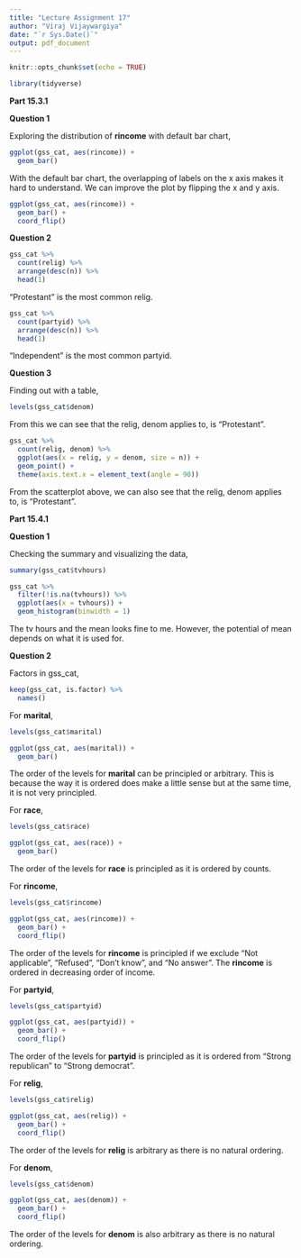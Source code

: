 ```yaml
---
title: "Lecture Assignment 17"
author: "Viraj Vijaywargiya"
date: "`r Sys.Date()`"
output: pdf_document
---
```


```r
knitr::opts_chunk$set(echo = TRUE)
```

```r
library(tidyverse)
```

\newpage

**Part 15.3.1**

**Question 1**

Exploring the distribution of **rincome** with default bar chart,

```r
ggplot(gss_cat, aes(rincome)) +
  geom_bar()
```

With the default bar chart, the overlapping of labels on the x axis makes it hard to understand. We can improve the plot by flipping the x and y axis.

```r
ggplot(gss_cat, aes(rincome)) +
  geom_bar() +
  coord_flip()
```

**Question 2**

```r
gss_cat %>%
  count(relig) %>%
  arrange(desc(n)) %>%
  head(1)
```

"Protestant" is the most common relig.

```r
gss_cat %>%
  count(partyid) %>%
  arrange(desc(n)) %>%
  head(1)
```

"Independent" is the most common partyid.

**Question 3**

Finding out with a table,

```r
levels(gss_cat$denom)
```

From this we can see that the relig, denom applies to, is "Protestant".

```r
gss_cat %>%
  count(relig, denom) %>%
  ggplot(aes(x = relig, y = denom, size = n)) +
  geom_point() +
  theme(axis.text.x = element_text(angle = 90))
```

From the scatterplot above, we can also see that the relig, denom applies to, is "Protestant".

\newpage

**Part 15.4.1**

**Question 1**

Checking the summary and visualizing the data,

```r
summary(gss_cat$tvhours)

gss_cat %>%
  filter(!is.na(tvhours)) %>%
  ggplot(aes(x = tvhours)) +
  geom_histogram(binwidth = 1)
```

The tv hours and the mean looks fine to me. However, the potential of mean depends on what it is used for.

**Question 2**

Factors in gss_cat,

```r
keep(gss_cat, is.factor) %>% 
  names()
```

For **marital**,

```r
levels(gss_cat$marital)

ggplot(gss_cat, aes(marital)) +
  geom_bar()
```

The order of the levels for **marital** can be principled or arbitrary. This is because the way it is ordered does make a little sense but at the same time, it is not very principled.

For **race**,

```r
levels(gss_cat$race)

ggplot(gss_cat, aes(race)) +
  geom_bar()
```

The order of the levels for **race** is principled as it is ordered by counts.

For **rincome**,

```r
levels(gss_cat$rincome)

ggplot(gss_cat, aes(rincome)) +
  geom_bar() +
  coord_flip()
```

The order of the levels for **rincome** is principled if we exclude "Not applicable", "Refused", "Don't know", and "No answer". The **rincome** is ordered in decreasing order of income.

For **partyid**,

```r
levels(gss_cat$partyid)

ggplot(gss_cat, aes(partyid)) +
  geom_bar() +
  coord_flip()
```

The order of the levels for **partyid** is principled as it is ordered from "Strong republican" to "Strong democrat".

For **relig**,

```r
levels(gss_cat$relig)

ggplot(gss_cat, aes(relig)) +
  geom_bar() +
  coord_flip()
```

The order of the levels for **relig** is arbitrary as there is no natural ordering.

For **denom**,

```r
levels(gss_cat$denom)

ggplot(gss_cat, aes(denom)) +
  geom_bar() +
  coord_flip()
```

The order of the levels for **denom** is also arbitrary as there is no natural ordering.
